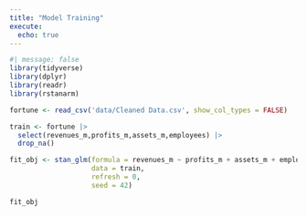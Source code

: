 ```yaml
---
title: "Model Training"
execute: 
  echo: true
---
```


```r
#| message: false
library(tidyverse)
library(dplyr)
library(readr)
library(rstanarm)
```

```r
fortune <- read_csv('data/Cleaned Data.csv', show_col_types = FALSE)
```

```r
train <- fortune |>
  select(revenues_m,profits_m,assets_m,employees) |>
  drop_na()
```

```r
fit_obj <- stan_glm(formula = revenues_m ~ profits_m + assets_m + employees,
                    data = train,
                    refresh = 0,
                    seed = 42)
```

```r
fit_obj
```